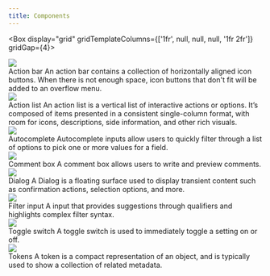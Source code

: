```yaml
---
title: Components
---
```



<Box display="grid" gridTemplateColumns={['1fr', null, null, null, '1fr 2fr']} gridGap={4}>
  <div>
    <Link href="/components/action-bar" sx={{fontWeight: 'bold'}}>
      <img
        role="presentation"
        src="https://user-images.githubusercontent.com/378023/188890108-a587272b-56fd-4833-9b4b-b79eece66643.png"
      />
    </Link>
  </div>
  <div>
    <Link href="/components/action-bar" sx={{fontWeight: 'bold'}}>
      Action bar
    </Link>
    <Text as="p">
      An action bar contains a collection of horizontally aligned icon buttons. When there is not enough space, icon
      buttons that don't fit will be added to an overflow menu.
    </Text>
  </div>
  <div>
    <Link href="/components/action-list" sx={{fontWeight: 'bold'}}>
      <img
        role="presentation"
        src="https://user-images.githubusercontent.com/293280/123880841-54bb9280-d8f8-11eb-9a6f-4c33c8196fbf.png"
      />
    </Link>
  </div>
  <div>
    <Link href="/components/action-list" sx={{fontWeight: 'bold'}}>
      Action list
    </Link>
    <Text as="p">
      An action list is a vertical list of interactive actions or options. It’s composed of items presented in a
      consistent single-column format, with room for icons, descriptions, side information, and other rich visuals.
    </Text>
  </div>
  <div>
    <Link href="/components/autocomplete">
      <img
        role="presentation"
        src="https://user-images.githubusercontent.com/2313998/138136338-046aa39b-51bc-4009-b465-b9d47500ee88.png"
      />
    </Link>
  </div>
  <div>
    <Link href="/components/autocomplete" sx={{fontWeight: 'bold'}}>
      Autocomplete
    </Link>
    <Text as="p">
      Autocomplete inputs allow users to quickly filter through a list of options to pick one or more values for a
      field.
    </Text>
  </div>
  <div>
    <Link href="/components/comment-box" sx={{fontWeight: 'bold'}}>
      <img
        role="presentation"
        src="https://user-images.githubusercontent.com/378023/191678010-124e429a-4eed-4f68-980a-a0bbf0c4f907.png"
      />
    </Link>
  </div>
  <div>
    <Link href="/components/comment-box" sx={{fontWeight: 'bold'}}>
      Comment box
    </Link>
    <Text as="p">A comment box allows users to write and preview comments.</Text>
  </div>
  <div>
    <Link href="/components/dialog" sx={{fontWeight: 'bold'}}>
      <img
        role="presentation"
        src="https://user-images.githubusercontent.com/18661030/187487523-49383638-cbf8-4b27-89f3-b9a288aebfe7.png"
      />
    </Link>
  </div>
  <div>
    <Link href="/components/dialog" sx={{fontWeight: 'bold'}}>
      Dialog
    </Link>
    <Text as="p">
      A Dialog is a floating surface used to display transient content such as confirmation actions, selection options,
      and more.
    </Text>
  </div>
  <div>
    <Link href="/components/filter-input" sx={{fontWeight: 'bold'}}>
      <img
        role="presentation"
        src="https://user-images.githubusercontent.com/18661030/187487523-49383638-cbf8-4b27-89f3-b9a288aebfe7.png"
      />
    </Link>
  </div>
  <div>
    <Link href="/components/filter-input" sx={{fontWeight: 'bold'}}>
      Filter input
    </Link>
    <Text as="p">A input that provides suggestions through qualifiers and highlights complex filter syntax.</Text>
  </div>
  <div>
    <Link href="/components/toggle-switch">
      <img
        role="presentation"
        src="https://user-images.githubusercontent.com/2313998/159758160-9d6b52ec-34f3-4fd8-b4ae-25b523dd3c0f.png"
      />
    </Link>
  </div>
  <div>
    <Link href="/components/toggle-switch" sx={{fontWeight: 'bold'}}>
      Toggle switch
    </Link>
    <Text as="p">A toggle switch is used to immediately toggle a setting on or off.</Text>
  </div>
  <div>
    <Link href="/components/tokens">
      <img
        role="presentation"
        src="https://user-images.githubusercontent.com/2313998/138136341-c85ccaf9-f83f-4933-9fde-9a7b9c630fe4.png"
      />
    </Link>
  </div>
  <div>
    <Link href="/components/tokens" sx={{fontWeight: 'bold'}}>
      Tokens
    </Link>
    <Text as="p">
      A token is a compact representation of an object, and is typically used to show a collection of related metadata.
    </Text>
  </div>
</Box>
